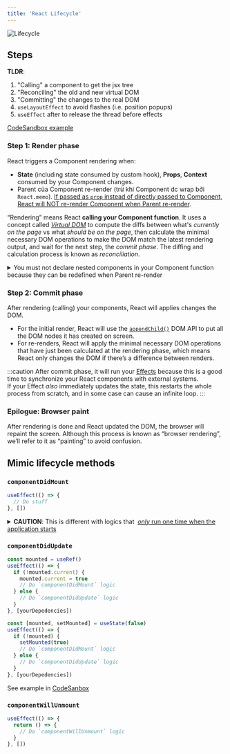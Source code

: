 ```yaml
---
title: 'React Lifecycle'
---
```



![Lifecycle](https://i.imgur.com/tSYbUyv.png)

## Steps

**TLDR**:

1. "Calling" a component to get the jsx tree
2. "Reconciling" the old and new virtual DOM
3. "Committing" the changes to the real DOM
4. `useLayoutEffect` to avoid flashes (i.e. position popups)
5. `useEffect` after to release the thread before effects

[CodeSandbox example](https://codesandbox.io/s/react-lifecycle-djj04t)

### Step 1: Render phase

React triggers a Component rendering when:

- **State** (including state consumed by custom hook), **Props**, **Context** consumed by your Component changes.
- Parent của Component re-render (trừ khi Component dc wrap bởi `React.memo`). [If passed as `prop` instead of directly passed to Component, React will NOT re-render Component when Parent re-render](#lift-ur-component-up-and-pass-it-down-as-a-prop).

“Rendering” means React **calling your Component function**. It uses a concept called [_Virtual DOM_](./react-essentials.md#virtual-dom) to compute the diffs between what's _currently on the page_ vs what _should be on the page_, then calculate the minimal necessary DOM operations to make the DOM match the latest rendering output, and wait for the next step, the _commit phase_. The diffing and calculation process is known as _reconciliation_.

<details>

<summary>
  You must not declare nested components in your Component function because they
  can be redefined when Parent re-render
</summary>

```jsx
// ✅ Tách Child ra ngoài
const Child = ({ onClick }) => {
  return <button onClick={onClick}>+</button>
}

const Parent = () => {
  const [count, setCount] = useState(0)

  const handleClick = () => {
    const newCount = count + 1
    setCount(newCount)
    // This will reflect the correct value of the state after being changed instead of being one step behind
    console.log(newCount)
  }

  // ❌ Nested Component
  const NestChild = ({ onClick }) => {
    return <button onClick={onClick}>+</button>
  }

  return (
    <>
      <Child onClick={handleClick} />
      <NestChild onClick={handleClick} />
    </>
  )
}
```

</details>

### Step 2: Commit phase

After rendering (calling) your components, React will applies changes the DOM.

- For the initial render, React will use the [`appendChild()`](https://developer.mozilla.org/en-US/docs/Web/API/Node/appendChild) DOM API to put all the DOM nodes it has created on screen.
- For re-renders, React will apply the minimal necessary DOM operations that have just been calculated at the rendering phase, which means React only changes the DOM if there’s a difference between renders.

:::caution
After commit phase, it will run your [Effects](./hooks.mdx#usage-1) because this is a good time to synchronize your React components with external systems.  
If your Effect _also_ immediately updates the state, this restarts the whole process from scratch, and in some case can cause an infinite loop.
:::

### Epilogue: Browser paint

After rendering is done and React updated the DOM, the browser will repaint the screen. Although this process is known as “browser rendering”, we’ll refer to it as “painting” to avoid confusion.

## Mimic lifecycle methods

### `componentDidMount`

```jsx
useEffect(() => {
  // Do stuff
}, [])
```

<details>
  <summary><b>CAUTION</b>: This is different with logics that&nbsp;
  <a href="https://beta.reactjs.org/learn/you-might-not-need-an-effect#initializing-the-application"><i>only</i> run one time when the application starts</a></summary>

```jsx
let didInit = false

function App() {
  useEffect(() => {
    if (!didInit) {
      didInit = true
      // ✅ Only runs once per app load
      checkAuthToken()
    }
  }, [])
}
```

OR

```jsx
if (typeof window !== 'undefined') {
  // Check if we're running in the browser.
  // ✅ Only runs once per app load
  checkAuthToken()
}

function App() {
  // ...
}
```

</details>

### `componentDidUpdate`

<Tabs>
  <TabItem value="ref" label="With useRef">

```jsx
const mounted = useRef()
useEffect(() => {
  if (!mounted.current) {
    mounted.current = true
    // Do `componentDidMount` logic
  } else {
    // Do `componentDidUpdate` logic
  }
}, [yourDepedencies])
```

  </TabItem>
  <TabItem value="state" label="With useState">

```jsx
const [mounted, setMounted] = useState(false)
useEffect(() => {
  if (!mounted) {
    setMounted(true)
    // Do `componentDidMount` logic
  } else {
    // Do `componentDidUpdate` logic
  }
}, [yourDepedencies])
```

  </TabItem>
</Tabs>

See example in [CodeSanbox](https://codesandbox.io/s/componentdidmount-componentdidupdate-with-useref-8vw622?file=/App.js)

### `componentWillUnmount`

```jsx
useEffect(() => {
  return () => {
    // Do `componentWillUnmount` logic
  }
}, [])
```
